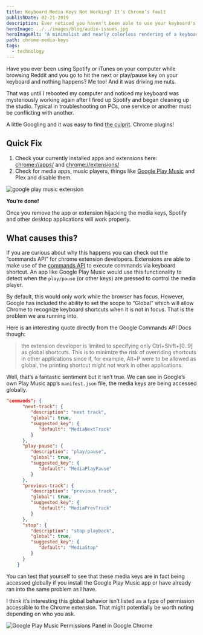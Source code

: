 ```yaml
---
title: Keyboard Media Keys Not Working? It’s Chrome’s Fault
publishDate: 02-21-2019
description: Ever noticed you haven't been able to use your keyboard's media keys to play and pause music while chrome is open? Let's see why.
heroImage: ../../images/blog/audio-issues.jpg
heroImageAlt: "A minimalist and nearly colorless rendering of a keyboard in a void space, sitting in front of a floating glowing icon of the mute symbol, shining brightly. Image created by TechSquidTV in Blender."
path: chrome-media-keys
tags:
  - technology
---
```



Have you ever been using Spotify or iTunes on your computer while browsing Reddit and you go to hit the next or play/pause key on your keyboard and nothing happens? Me too! And it was driving me nuts.

That was until I rebooted my computer and noticed my keyboard was mysteriously working again after I fired up Spotify and began cleaning up the studio. Typical in troubleshooting on PCs, one service or another must be conflicting with another.

A little Googling and it was easy to find [the culprit](https://developer.chrome.com/apps/commands). Chrome plugins!

## Quick Fix

1. Check your currently installed apps and extensions here: [chrome://apps/](chrome://apps/) and [chrome://extensions/](chrome://extensions/)
2. Check for media apps, music players, things like [Google Play Music](https://chrome.google.com/webstore/detail/google-play-music/fahmaaghhglfmonjliepjlchgpgfmobi/related) and Plex and disable them.

<Image src={PlayMusicExtension} alt="google play music extension" />

**You’re done!**

Once you remove the app or extension hijacking the media keys, Spotify and other desktop applications will work properly.

## What causes this?

If you are curious about why this happens you can check out the “commands API” for chrome extension developers. Extensions are able to make use of the [commands API](https://developer.chrome.com/apps/commands) to execute commands via keyboard shortcut. An app like Google Play Music would use this functionality to detect when the `play/pause` (or other keys) are pressed to control the media player.

By default, this would only work while the browser has focus. However, Google has included the ability to set the scope to “Global” which will allow Chrome to recognize keyboard shortcuts when it is not in focus. That is the problem we are running into.

Here is an interesting quote directly from the Google Commands API Docs though:

> the extension developer is limited to specifying only Ctrl+Shift+[0..9] as global shortcuts. This is to minimize the risk of overriding shortcuts in other applications since if, for example, Alt+P were to be allowed as global, the printing shortcut might not work in other applications.

Well, that’s a fantastic sentiment but it isn’t true. We can see in Google’s own Play Music app’s `manifest.json` file, the media keys are being accessed globally.

```json
"commands": {
      "next-track": {
         "description": "next track",
         "global": true,
         "suggested_key": {
            "default": "MediaNextTrack"
         }
      },
      "play-pause": {
         "description": "play/pause",
         "global": true,
         "suggested_key": {
            "default": "MediaPlayPause"
         }
      },
      "previous-track": {
         "description": "previous track",
         "global": true,
         "suggested_key": {
            "default": "MediaPrevTrack"
         }
      },
      "stop": {
         "description": "stop playback",
         "global": true,
         "suggested_key": {
            "default": "MediaStop"
         }
      }
    }
```

You can test that yourself to see that these media keys are in fact being accessed globally if you install the Google Play Music app or have already ran into the same problem as I have.

I think it’s interesting this global behavior isn’t listed as a type of permission accessible to the Chrome extension. That might potentially be worth noting depending on who you ask.

<Image
  src={GoogleMusicPermissions}
  alt="Google Play Music Permissions Panel in Google Chrome"
/>
